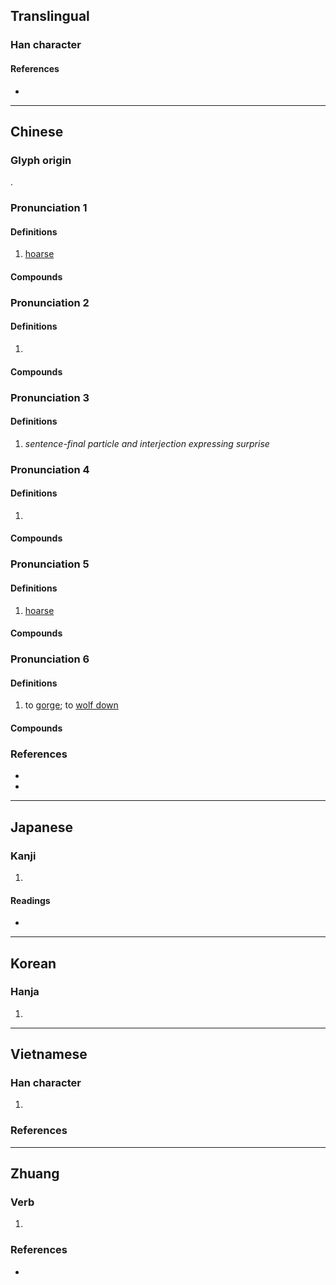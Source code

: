 {{character info}}
==Translingual==

===Han character===
{{Han char|rn=30|rad=口|as=10|sn=13|four=61047|canj=RMUE|ids=⿰口夏}}

====References====
* {{Han ref|kx=0201.340|dkj=04047|dj=0424.260|hdz=10666.090|uh=55C4|ud=21956|bh=DCD3|bd=56531}}

----

==Chinese==
{{zh-forms}}

===Glyph origin===
{{Han etym}}
{{Han compound|口|夏|c1=s|c2=p|t1=mouth|ls=psc}}.
<!--
{{zh-pron
|mn=sā
}}-->{{attention|zh}}

===Pronunciation 1===
{{zh-pron
|m=shà
|c=saa3
|mc=2+1
|oc=y
|cat=
}}

====Definitions====
{{zh-hanzi}}

# [[hoarse]]

====Compounds====
{{zh-der|嘻嘻嗄嗄}}

===Pronunciation 2===
{{zh-pron
|m=á
|c=aa2
|cat=interj
}}

====Definitions====
{{zh-hanzi}}

# {{zh-alt-form|啊|tr=á|dot=,}} {{n-g|an interjection.}}

====Compounds====
{{zh-der|嘻嘻嗄嗄}}

===Pronunciation 3===
{{zh-pron
|m=a
|cat=particle
}}

====Definitions====
{{zh-hanzi}}

# ''sentence-final particle and interjection expressing surprise''

===Pronunciation 4===
{{zh-pron
|m=xià
}}

====Definitions====
{{zh-hanzi}}

# {{zh-used2|c}}

====Compounds====
{{zh-der|嗄飯|嗄程}}

===Pronunciation 5===
{{zh-pron
|md=hák
}}

====Definitions====
{{zh-hanzi}}

# {{lb|zh|Min Dong}} [[hoarse]]

====Compounds====
{{zh-der|嗄嗄聲}}

===Pronunciation 6===
{{zh-pron
|mn=tw:sà
|cat=
}}

====Definitions====
{{zh-hanzi}}

# {{lb|zh|Taiwanese Hokkien}} to [[gorge]]; to [[wolf down]]

====Compounds====
{{zh-der|霧嗄嗄:bū-sà-sà;Min Nan}}

===References===
* {{R:yue:mfccd}}
* {{thcwd|9330}}

----

==Japanese==

===Kanji===
{{ja-kanji|grade=|rs=口10}}

# {{rfdef|ja|sort=口10}}

====Readings====
* {{ja-readings|on=[[さ]] (sa)|kun=[[かれる]] (kareru)}}

----

==Korean==

===Hanja===
{{ko-hanja|hangeul=[[사]], [[애]]|rv=sa, ae|mr=sa, ae}}

# {{rfdef|ko|sort=口10}}

----

==Vietnamese==

===Han character===
{{vi-readings|rs=口10
|hanviet=hạ-gdhn
|phienthiet=
}}

# {{han tu form of|hạ|[[hoarse]]}}

===References===
<references/>

----

==Zhuang==

===Verb===
{{za-head|verb}}

# {{alt form|za|𬮤||{{za-sawndip form of|haep}}}}

===References===
* {{R:za:GZZZD|238}}